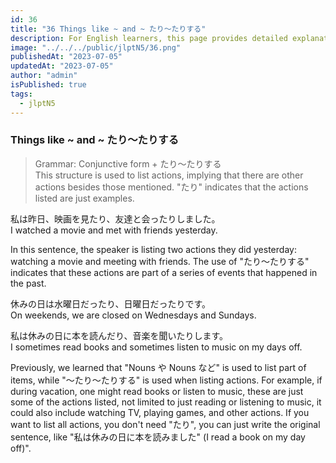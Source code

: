 ```yaml
---
id: 36
title: "36 Things like ~ and ~ たり～たりする"
description: For English learners, this page provides detailed explanations of Japanese grammar regarding 'たり～たりする'.
image: "../../../public/jlptN5/36.png"
publishedAt: "2023-07-05"
updatedAt: "2023-07-05"
author: "admin"
isPublished: true
tags:
  - jlptN5
---
```


### Things like ~ and ~ たり～たりする

> Grammar: Conjunctive form + たり～たりする  
> This structure is used to list actions, implying that there are other actions besides those mentioned. "たり" indicates that the actions listed are just examples.

私は昨日、映画を見たり、友達と会ったりしました。  
I watched a movie and met with friends yesterday.

In this sentence, the speaker is listing two actions they did yesterday: watching a movie and meeting with friends. The use of "たり～たりする" indicates that these actions are part of a series of events that happened in the past.

休みの日は水曜日だったり、日曜日だったりです。  
On weekends, we are closed on Wednesdays and Sundays.

私は休みの日に本を読んだり、音楽を聞いたりします。  
I sometimes read books and sometimes listen to music on my days off.

Previously, we learned that "Nouns や Nouns など" is used to list part of items, while "～たり～たりする" is used when listing actions. For example, if during vacation, one might read books or listen to music, these are just some of the actions listed, not limited to just reading or listening to music, it could also include watching TV, playing games, and other actions. If you want to list all actions, you don't need "たり", you can just write the original sentence, like "私は休みの日に本を読みました" (I read a book on my day off)".
